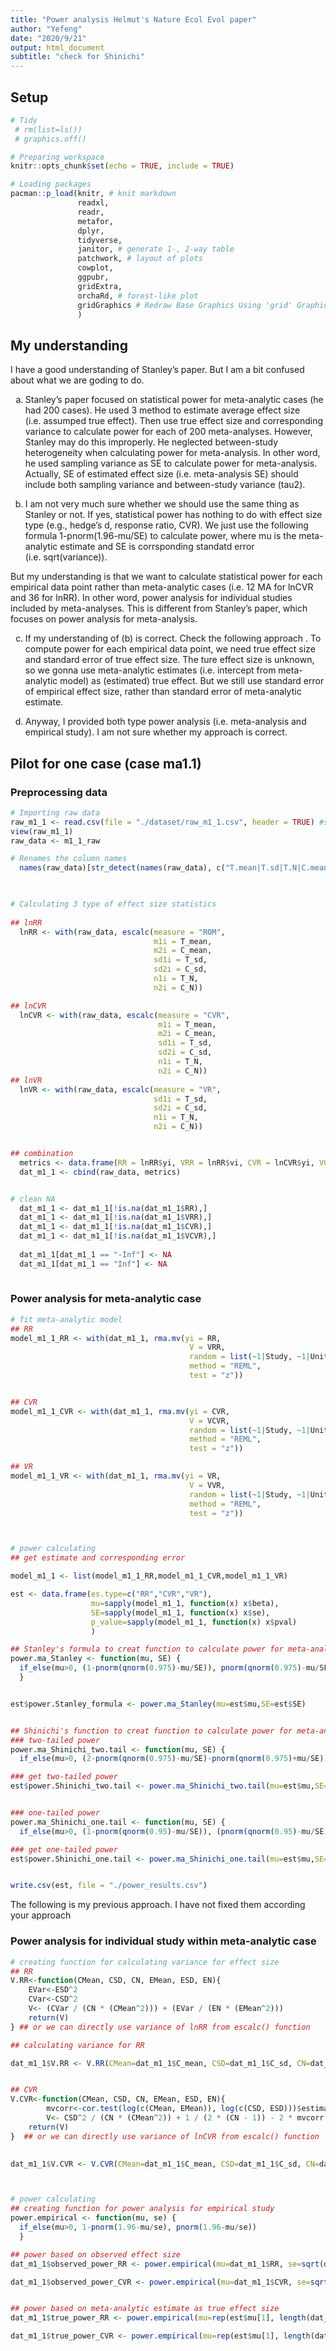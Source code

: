 ---
title: "Power analysis Helmut's Nature Ecol Evol paper"
author: "Yefeng"
date: "2020/9/21"
output: html_document
subtitle: "check for Shinichi"
---


## Setup

```{r setup, echo = FALSE}
# Tidy
 # rm(list=ls())
 # graphics.off()

# Preparing workspace
knitr::opts_chunk$set(echo = TRUE, include = TRUE)

# Loading packages
pacman::p_load(knitr, # knit markdown
               readxl, 
               readr, 
               metafor, 
               dplyr, 
               tidyverse, 
               janitor, # generate 1-, 2-way table
               patchwork, # layout of plots
               cowplot, 
               ggpubr,
               gridExtra,
               orchaRd, # forest-like plot
               gridGraphics # Redraw Base Graphics Using 'grid' Graphics. `gridGraphics` is required to handle base-R plots.
               )
```



## My understanding 

I have a good understanding of Stanley's paper. But I am a bit confused about what we are goding to do.

(a) Stanley's paper focused on statistical power for meta-analytic cases (he had 200 cases). He used 3 method to estimate average effect size (i.e. assumped true effect). Then use true effect size and corresponding variance to calculate power for each of 200 meta-analyses. However, Stanley may do this improperly. He neglected between-study heterogeneity when calculating power for meta-analysis. In other word, he used sampling variance as SE to calculate power for meta-analysis. Actually, SE of estimated effect size (i.e. meta-analysis SE) should include both sampling variance and between-study variance (tau2).

(b) I am not very much sure whether we should use the same thing as Stanley or not. If yes, statistical power has nothing to do with effect size type (e.g., hedge's d, response ratio, CVR). We just use the following formula 1-pnorm(1.96-mu/SE) to calculate power, where mu is the meta-analytic estimate and SE is corrsponding standatd error (i.e. sqrt(variance)). 

But my understanding is that we want to calculate statistical power for each empirical data point rather than meta-analytic cases (i.e. 12 MA for lnCVR and 36 for lnRR). In other word, power analysis for individual studies included by meta-analyses. This is different from Stanley's paper, which focuses on power analysis for meta-analysis. 

(c) If my understanding of (b) is correct. Check the following approach . To compute power for each empirical data point, we need true effect size and standard error of true effect size. The ture effect size is unknown, so we gonna use meta-analytic estimates (i.e. intercept from meta-analytic model) as (estimated) true effect. But we still use standard error of empirical effect size, rather than standard error of meta-analytic estimate. 

(d) Anyway, I provided both type power analysis (i.e. meta-analysis and empirical study). I am not sure whether my approach is correct.





## Pilot for one case (case ma1.1)

### Preprocessing data

```{r import raw data}
# Importing raw data
raw_m1_1 <- read.csv(file = "./dataset/raw_m1_1.csv", header = TRUE) #sep=";"
view(raw_m1_1)
raw_data <- m1_1_raw

# Renames the column names
  names(raw_data)[str_detect(names(raw_data), c("T.mean|T.sd|T.N|C.mean|C.sd|C.N"))] <- c("T_mean", "T_sd", "T_N", "C_mean", "C_sd", "C_N")


    
# Calculating 3 type of effect size statistics
  
## lnRR
  lnRR <- with(raw_data, escalc(measure = "ROM",
                                m1i = T_mean,
                                m2i = C_mean,
                                sd1i = T_sd,
                                sd2i = C_sd,
                                n1i = T_N,
                                n2i = C_N))

## lnCVR
  lnCVR <- with(raw_data, escalc(measure = "CVR",
                                 m1i = T_mean,
                                 m2i = C_mean,
                                 sd1i = T_sd,
                                 sd2i = C_sd,
                                 n1i = T_N,
                                 n2i = C_N))
## lnVR
  lnVR <- with(raw_data, escalc(measure = "VR",
                                sd1i = T_sd,
                                sd2i = C_sd,
                                n1i = T_N,
                                n2i = C_N))


## combination 
  metrics <- data.frame(RR = lnRR$yi, VRR = lnRR$vi, CVR = lnCVR$yi, VCVR = lnCVR$vi, VR = lnVR$yi, VVR = lnVR$vi)
  dat_m1_1 <- cbind(raw_data, metrics)


# clean NA
  dat_m1_1 <- dat_m1_1[!is.na(dat_m1_1$RR),] 
  dat_m1_1 <- dat_m1_1[!is.na(dat_m1_1$VRR),] 
  dat_m1_1 <- dat_m1_1[!is.na(dat_m1_1$CVR),]
  dat_m1_1 <- dat_m1_1[!is.na(dat_m1_1$VCVR),]
  
  dat_m1_1[dat_m1_1 == "-Inf"] <- NA
  dat_m1_1[dat_m1_1 == "Inf"] <- NA  
    
```






### Power analysis for meta-analytic case

```{r modeling}

# fit meta-analytic model
## RR
model_m1_1_RR <- with(dat_m1_1, rma.mv(yi = RR,
                                        V = VRR,
                                        random = list(~1|Study, ~1|Unit_ID),
                                        method = "REML",
                                        test = "z"))


## CVR
model_m1_1_CVR <- with(dat_m1_1, rma.mv(yi = CVR,
                                        V = VCVR,
                                        random = list(~1|Study, ~1|Unit_ID),
                                        method = "REML",
                                        test = "z"))

## VR
model_m1_1_VR <- with(dat_m1_1, rma.mv(yi = VR,
                                        V = VVR,
                                        random = list(~1|Study, ~1|Unit_ID),
                                        method = "REML",
                                        test = "z"))



# power calculating
## get estimate and corresponding error

model_m1_1 <- list(model_m1_1_RR,model_m1_1_CVR,model_m1_1_VR)

est <- data.frame(es.type=c("RR","CVR","VR"),
                  mu=sapply(model_m1_1, function(x) x$beta),
                  SE=sapply(model_m1_1, function(x) x$se),
                  p_value=sapply(model_m1_1, function(x) x$pval)
                  )

## Stanley's formula to creat function to calculate power for meta-analytic estimate
power.ma_Stanley <- function(mu, SE) {
  if_else(mu>0, (1-pnorm(qnorm(0.975)-mu/SE)), pnorm(qnorm(0.975)-mu/SE))
  }


est$power.Stanley_formula <- power.ma_Stanley(mu=est$mu,SE=est$SE)


## Shinichi's function to creat function to calculate power for meta-analytic estimate
### two-tailed power
power.ma_Shinichi_two.tail <- function(mu, SE) {
  if_else(mu>0, (2-pnorm(qnorm(0.975)-mu/SE)-pnorm(qnorm(0.975)+mu/SE)), (pnorm(qnorm(0.975)-mu/SE)+pnorm(qnorm(0.975)+mu/SE)))}

### get two-tailed power
est$power.Shinichi_two.tail <- power.ma_Shinichi_two.tail(mu=est$mu,SE=est$SE)


### one-tailed power
power.ma_Shinichi_one.tail <- function(mu, SE) {
  if_else(mu>0, (1-pnorm(qnorm(0.95)-mu/SE)), (pnorm(qnorm(0.95)-mu/SE)))}

### get one-tailed power
est$power.Shinichi_one.tail <- power.ma_Shinichi_one.tail(mu=est$mu,SE=est$SE)


write.csv(est, file = "./power_results.csv")

```








The following is my previous approach. I have not fixed them according your approach

### Power analysis for individual study within meta-analytic case

```{r modeling}

# creating function for calculating variance for effect size
## RR
V.RR<-function(CMean, CSD, CN, EMean, ESD, EN){
	EVar<-ESD^2
	CVar<-CSD^2
	V<- (CVar / (CN * (CMean^2))) + (EVar / (EN * (EMean^2)))
	return(V)
} ## or we can directly use variance of lnRR from escalc() function

## calculating variance for RR

dat_m1_1$V.RR <- V.RR(CMean=dat_m1_1$C_mean, CSD=dat_m1_1$C_sd, CN=dat_m1_1$C_N, EMean=dat_m1_1$T_mean, ESD=dat_m1_1$T_sd, EN=dat_m1_1$T_N)


## CVR
V.CVR<-function(CMean, CSD, CN, EMean, ESD, EN){
		mvcorr<-cor.test(log(c(CMean, EMean)), log(c(CSD, ESD)))$estimate
		V<- CSD^2 / (CN * (CMean^2)) + 1 / (2 * (CN - 1)) - 2 * mvcorr * sqrt((CSD^2 / (CN * (CMean^2))) * (1 / (2 * (CN - 1)))) + ESD^2 / (EN * (EMean^2)) + 1 / (2 * (EN - 1)) - 2 * mvcorr * sqrt((ESD^2 / (EN * (EMean^2))) * (1 / (2 * (EN - 1))))
	return(V)
}  ## or we can directly use variance of lnCVR from escalc() function

		
dat_m1_1$V.CVR <- V.CVR(CMean=dat_m1_1$C_mean, CSD=dat_m1_1$C_sd, CN=dat_m1_1$C_N, EMean=dat_m1_1$T_mean, ESD=dat_m1_1$T_sd, EN=dat_m1_1$T_N)		



# power calculating
## creating function for power analysis for empirical study
power.empirical <- function(mu, se) {
  if_else(mu>0, 1-pnorm(1.96-mu/se), pnorm(1.96-mu/se))
  }

## power based on observed effect size
dat_m1_1$observed_power_RR <- power.empirical(mu=dat_m1_1$RR, se=sqrt(dat_m1_1$V.RR))

dat_m1_1$observed_power_CVR <- power.empirical(mu=dat_m1_1$CVR, se=sqrt(dat_m1_1$V.CVR))


## power based on meta-analytic estimate as true effect size
dat_m1_1$true_power_RR <- power.empirical(mu=rep(est$mu[1], length(dat_m1_1$V.RR)), se=sqrt(dat_m1_1$V.RR))

dat_m1_1$true_power_CVR <- power.empirical(mu=rep(est$mu[1], length(dat_m1_1$V.CVR)), se=sqrt(dat_m1_1$V.CVR))





```


